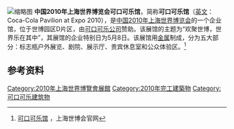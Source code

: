 [[File:Coca-Cola_Pavilion,_entrance.jpg|缩略图]]
'''中国2010年上海世界博览会可口可乐馆'''，简称'''可口可乐馆'''（[[英文|英文]]：Coca-Cola Pavilion at Expo 2010），是[[中国2010年上海世界博览会|中国2010年上海世界博览会]]的一个企业馆，位于世博园区D片区，由[[可口可乐公司|可口可乐公司]]赞助。该展馆的主题为“欢聚世博，世界乐在其中”，其展馆的企业特别日为5月8日。该展馆用[[金属|金属]]制成，分为五大部分：标志瓶户外展览、剧院、展示厅、贵宾休息室和公众体验区。<ref>[http://www.expo2010.cn/c/qy_tpl_2090.htm 可口可乐馆] {{Wayback|url=http://www.expo2010.cn/c/qy_tpl_2090.htm |date=20140205023613 }}，上海世博会官网</ref>

==参考资料==
{{reflist}}

{{2010年上海世博会展馆}}
[[Category:2010年上海世界博覽會展館|Category:2010年上海世界博覽會展館]]
[[Category:2010年完工建築物|Category:2010年完工建築物]]
[[Category:可口可乐建筑物|Category:可口可乐建筑物]]